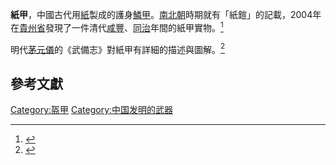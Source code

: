 '''紙甲'''，中國古代用[[紙|紙]]製成的護身[[鱗甲|鱗甲]]。[[南北朝|南北朝]]時期就有「紙鎧」的記載，2004年在[[貴州省|貴州省]]發現了一件清代[[咸豐|咸豐]]、[[同治|同治]]年間的紙甲實物。<ref>{{Cite web |url=http://www.chinanews.com/hb/news/2009/11-18/1971854.shtml |title=揭秘中國古代兵士的紙甲：一直綿延到清代 |access-date=2016-07-14 |archive-url=https://web.archive.org/web/20160818162218/http://www.chinanews.com/hb/news/2009/11-18/1971854.shtml |archive-date=2016-08-18 |dead-url=no }}</ref>

明代[[茅元儀|茅元儀]]的《武備志》對紙甲有詳細的描述與圖解。<ref name="Needham1995">{{cite book|author=Joseph Needham|title=造紙及印刷|url=http://books.google.com/books?id=a0-PlWReI90C&pg=PA174|year=1995|publisher=臺灣商務印書館|isbn=978-957-05-1159-8|pages=148–150}}</ref>

==參考文獻==
{{reflist}}

[[Category:盔甲|Category:盔甲]]
[[Category:中国发明的武器|Category:中国发明的武器]]